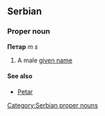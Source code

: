 ==Serbian==
===Proper noun===
'''Петар''' ''m s''
#A male [[given name]]
====See also====
*[[Petar]]
[[Category:Serbian proper nouns]]